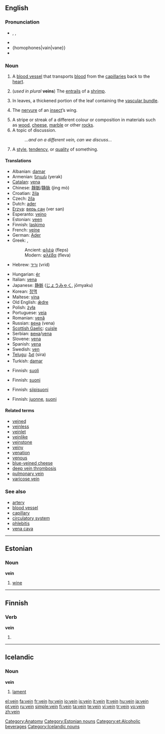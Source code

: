 {{wikipedia}}
==English==

===Pronunciation===
* {{a|UK|US}} {{enPR|vān}}, {{IPA|/veɪn/}}, {{SAMPA|/veIn/}}
* {{audio|en-us-vein.ogg|Audio (US)}}
* {homophones|vain|vane}}
* {{rhymes|eɪn}}

===Noun===
{{en-noun}}

# {{anatomy}} A [[blood vessel]] that transports [[blood]] from the [[capillary|capillaries]] back to the [[heart]].
# (''used in plural'' '''veins''') The [[entrails]] of a [[shrimp]].
# {{botany}} In leaves, a thickened portion of the leaf containing the [[vascular bundle]].
# {{zoology}} The [[nervure]] of an [[insect]]’s wing.
# A stripe or streak of a different colour or composition in materials such as [[wood]], [[cheese]], [[marble]] or other [[rock]]s.
# A topic of discussion.
#: ''...and on a different vein, can we discuss...''
# A [[style]], [[tendency]], or [[quality]] of something.

====Translations====
{{trans-top|blood vessel}}
* Albanian: [[damar]]
* Armenian: [[երակ]] (yerak)
* [[Catalan]]: [[vena]] {{f}}
* Chinese: [[靜脈]]/[[静脉]] (jìng mò)
* Croatian: [[žila]] {{f}}
* Czech: [[žíla]] {{f}}
* Dutch: [[ader]] {{m}}
* [[Erzya]]: [[верь сан]] (ver san)
* Esperanto: [[vejno]]
* Estonian: [[veen#Estonian|veen]]
* Finnish: [[laskimo]]
* French: [[veine]] {{f}}
* German: [[Ader]] {{f}}
* Greek: ,
*: Ancient: [[φλέψ]] {{f}} (fleps)
*: Modern: [[φλέβα]] {{f}} (fleva)
* Hebrew: [[וריד]] (vrid) {{m}}
{{trans-mid}}
* Hungarian: [[ér]]
* Italian: [[vena]] {{f}}
* Japanese: [[静脈]] ([[じょうみゃく]], jōmyaku)
* Korean: [[정맥]]
* Maltese: [[vina]] {{f}}
* Old English: [[ædre|ǣdre]] {{f}}
* Polish: [[żyła]] {{f}}
* Portuguese: [[veia]] {{f}}
* Romanian: [[venă]] {{f}}
* Russian: [[вена]] {{n}} (vena)
* [[Scottish Gaelic]]: [[cuisle]] {{f}}
* Serbian: [[вена]]/[[vena]] {{f}}
* Slovene: [[vena]] {{f}}
* Spanish: [[vena]] {{f}}
* Swedish: [[ven]] {{c}}
* [[Telugu]]: [[సిర]] (sira)
* Turkish: [[damar]]
{{trans-bottom}}

{{trans-top|entrails of a shrimp}}
* Finnish: [[suoli]]
{{trans-mid}}
{{trans-bottom}}

{{trans-top|thickened portion of a leaf}}
* Finnish: [[suoni]]
{{trans-mid}}
{{trans-bottom}}

{{trans-top|nervure of insect’s wing}}
* Finnish: [[siipisuoni]]
{{trans-mid}}
{{trans-bottom}}

{{trans-top|stripe or streak in stone or other material}}
* Finnish: [[juonne]], [[suoni]]
{{trans-mid}}
{{trans-bottom}}

====Related terms====
* [[veined]]
* [[veinless]]
* [[veinlet]]
* [[veinlike]]
* [[veinstone]]
* [[veiny]]
* [[venation]]
* [[venous]]
* [[blue-veined cheese]]
* [[deep vein thrombosis]]
* [[pulmonary vein]]
* [[varicose vein]]

===See also===
* [[artery]]
* [[blood vessel]]
* [[capillary]]
* [[circulatory system]]
* [[phlebitis]]
* [[vena cava]]

[[Category:Anatomy]]

----

==Estonian==
{{wikipedia|lang=et}}

===Noun===
'''vein'''

# [[wine]]

[[Category:Estonian nouns]]
[[Category:et:Alcoholic beverages]]

----

==Finnish==

===Verb===
'''vein'''

# {{fi-form of|viedä|type=verb|pr=first-person|pl=singular|mood=indicative|tense=past}}

----

==Icelandic==

===Noun===
'''vein''' {{n}}

# [[lament]]

[[Category:Icelandic nouns]]

[[el:vein]]
[[fa:vein]]
[[fr:vein]]
[[hy:vein]]
[[io:vein]]
[[is:vein]]
[[it:vein]]
[[lt:vein]]
[[hu:vein]]
[[ja:vein]]
[[pt:vein]]
[[ru:vein]]
[[simple:vein]]
[[fi:vein]]
[[ta:vein]]
[[te:vein]]
[[vi:vein]]
[[tr:vein]]
[[vo:vein]]
[[zh:vein]]